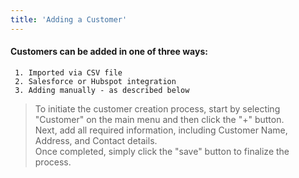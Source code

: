 ```yaml
---
title: 'Adding a Customer'
---
```


####  Customers can be added in one of three ways:
	 1. Imported via CSV file
	 2. Salesforce or Hubspot integration
	 3. Adding manually - as described below

>  To initiate the customer creation process, start by selecting "Customer" on the main menu and then click the "+" button. <br/>
>  Next, add all required information, including Customer Name, Address, and Contact details. <br/>
>   Once completed, simply click the "save" button to finalize the process.